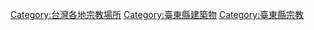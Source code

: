 [[Category:台灣各地宗教場所|Category:台灣各地宗教場所]]
[[Category:臺東縣建築物|Category:臺東縣建築物]]
[[Category:臺東縣宗教|Category:臺東縣宗教]]